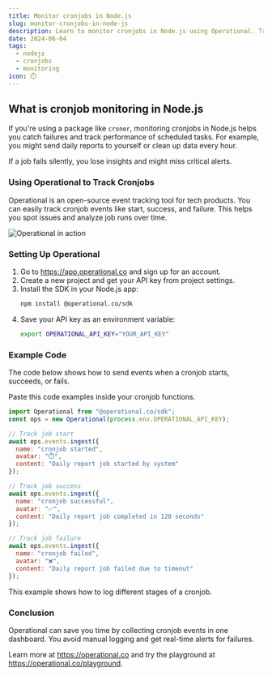 ```yaml
---
title: Monitor cronjobs in Node.js
slug: monitor-cronjobs-in-node-js
description: Learn to monitor cronjobs in Node.js using Operational. Track job runs, failures, and durations in real time.
date: 2024-06-04
tags:
  - nodejs
  - cronjobs
  - monitoring
icon: ⏱️
---
```


## What is cronjob monitoring in Node.js

If you're using a package like `croner`,  monitoring cronjobs in Node.js helps you catch failures and track performance of scheduled tasks.
For example, you might send daily reports to yourself or clean up data every hour.

If a job fails silently, you lose insights and might miss critical alerts.

### Using Operational to Track Cronjobs

Operational is an open-source event tracking tool for tech products.
You can easily track cronjob events like start, success, and failure.
This helps you spot issues and analyze job runs over time.

![Operational in action](https://operational.co/images/misc/ops-usage.jpg)

### Setting Up Operational

1. Go to https://app.operational.co and sign up for an account.
2. Create a new project and get your API key from project settings.
3. Install the SDK in your Node.js app:
   ```bash
   npm install @operational.co/sdk
   ```
4. Save your API key as an environment variable:
   ```bash
   export OPERATIONAL_API_KEY="YOUR_API_KEY"
   ```

### Example Code

The code below shows how to send events when a cronjob starts, succeeds, or fails.

Paste this code examples inside your cronjob functions.

```javascript
import Operational from "@operational.co/sdk";
const ops = new Operational(process.env.OPERATIONAL_API_KEY);

// Track job start
await ops.events.ingest({
  name: "cronjob started",
  avatar: "⏱️",
  content: "Daily report job started by system"
});

// Track job success
await ops.events.ingest({
  name: "cronjob successful",
  avatar: "✅",
  content: "Daily report job completed in 120 seconds"
});

// Track job failure
await ops.events.ingest({
  name: "cronjob failed",
  avatar: "❌",
  content: "Daily report job failed due to timeout"
});
```

This example shows how to log different stages of a cronjob.

### Conclusion

Operational can save you time by collecting cronjob events in one dashboard. You avoid manual logging and get real-time alerts for failures.

Learn more at https://operational.co and try the playground at https://operational.co/playground.